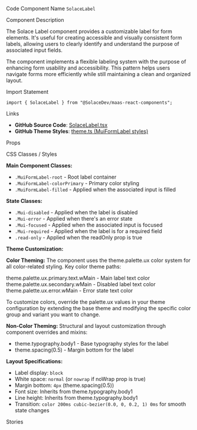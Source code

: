 
<Meta of={SolaceLabelStories} />

<Title>Label</Title>

<Description of={SolaceLabelStories} />

<Subtitle>Code Component Name</Subtitle>
`SolaceLabel`

<Subtitle>Component Description</Subtitle>

The Solace Label component provides a customizable label for form elements. It's useful for creating accessible and visually consistent form labels, allowing users to clearly identify and understand the purpose of associated input fields.

The component implements a flexible labeling system with the purpose of enhancing form usability and accessibility. This pattern helps users navigate forms more efficiently while still maintaining a clean and organized layout.

<Subtitle>Import Statement</Subtitle>

```tsx
import { SolaceLabel } from "@SolaceDev/maas-react-components";
```

<Subtitle>Links</Subtitle>

- **GitHub Source Code**: [SolaceLabel.tsx](https://github.com/SolaceDev/maas-react-components/blob/main/src/components/form/SolaceLabel.tsx)
- **GitHub Theme Styles**: <a href="https://github.com/SolaceDev/maas-react-components/blob/main/src/resources/theme.ts#:~:text=MuiFormLabel" target="_blank">theme.ts (MuiFormLabel styles)</a>

<Subtitle>Props</Subtitle>

<ArgTypes of={SolaceLabelStories} />

<Subtitle>CSS Classes / Styles</Subtitle>

**Main Component Classes:**

- `.MuiFormLabel-root` - Root label container
- `.MuiFormLabel-colorPrimary` - Primary color styling
- `.MuiFormLabel-filled` - Applied when the associated input is filled

**State Classes:**

- `.Mui-disabled` - Applied when the label is disabled
- `.Mui-error` - Applied when there's an error state
- `.Mui-focused` - Applied when the associated input is focused
- `.Mui-required` - Applied when the label is for a required field
- `.read-only` - Applied when the readOnly prop is true

**Theme Customization:**

**Color Theming:**
The component uses the theme.palette.ux color system for all color-related styling. Key color theme paths:

<div style={{ display: "flex", alignItems: "center", margin: "8px 0" }}>
	<div
		style={{
			width: "16px",
			height: "16px",
			backgroundColor: "#000000",
			border: "1px solid rgba(0,0,0,0.2)",
			borderRadius: "3px",
			marginRight: "8px"
		}}
	></div>
	<span>theme.palette.ux.primary.text.wMain - Main label text color</span>
</div>
<div style={{ display: "flex", alignItems: "center", margin: "8px 0" }}>
	<div
		style={{
			width: "16px",
			height: "16px",
			backgroundColor: "#757575",
			border: "1px solid rgba(0,0,0,0.2)",
			borderRadius: "3px",
			marginRight: "8px"
		}}
	></div>
	<span>theme.palette.ux.secondary.wMain - Disabled label text color</span>
</div>
<div style={{ display: "flex", alignItems: "center", margin: "8px 0" }}>
	<div
		style={{
			width: "16px",
			height: "16px",
			backgroundColor: "#F44336",
			border: "1px solid rgba(0,0,0,0.2)",
			borderRadius: "3px",
			marginRight: "8px"
		}}
	></div>
	<span>theme.palette.ux.error.wMain - Error state text color</span>
</div>

To customize colors, override the palette.ux values in your theme configuration by extending the base theme and modifying the specific color group and variant you want to change.

**Non-Color Theming:**
Structural and layout customization through component overrides and mixins:

- theme.typography.body1 - Base typography styles for the label
- theme.spacing(0.5) - Margin bottom for the label

**Layout Specifications:**

- Label display: `block`
- White space: `normal` (or `nowrap` if noWrap prop is true)
- Margin bottom: `4px` (theme.spacing(0.5))
- Font size: Inherits from theme.typography.body1
- Line height: Inherits from theme.typography.body1
- Transition: `color 200ms cubic-bezier(0.0, 0, 0.2, 1) 0ms` for smooth state changes

<Subtitle>Stories</Subtitle>

<CustomStories />
